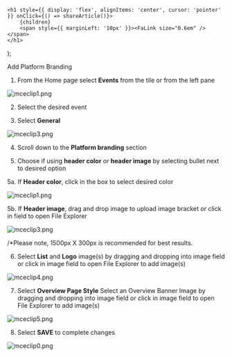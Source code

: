 

    <h1 style={{ display: 'flex', alignItems: 'center', cursor: 'pointer' }} onClick={() => shareArticle()}>
        {children} 
        <span style={{ marginLeft: '10px' }}><FaLink size="0.6em" /></span>
    </h1>
);

<ToastContainer />

<ClickableTitle>Add Platform Branding</ClickableTitle>




1. From the Home page select **Events** from the tile or from the left pane


![mceclip1.png](../../../resources/article-images/4413826694803-Add-Platform-Branding_1.png)


2. Select the desired event


3. Select **General** 


![mceclip3.png](../../../resources/article-images/4413826694803-Add-Platform-Branding_2.png)


4. Scroll down to the **Platform branding** section 


5. Choose if using **header color** *or* **header image** by selecting bullet next to desired option


5a. If **Header color**, click in the box to select desired color 


![mceclip1.png](../../../resources/article-images/4413826694803-Add-Platform-Branding_3.png)


5b. If **Header image**, drag and drop image to upload image bracket or click in field to open File Explorer


![mceclip3.png](../../../resources/article-images/4413826694803-Add-Platform-Branding_4.png)


/*Please note, 1500px X 300px is recommended for best results.


6. Select **List** and **Logo** image(s) by dragging and dropping into image field or click in image field to open File Explorer to add image(s)


![mceclip4.png](../../../resources/article-images/4413826694803-Add-Platform-Branding_5.png)


7. Select **Overview Page Style** Select an Overview Banner Image by dragging and dropping into image field or click in image field to open File Explorer to add image(s)


![mceclip5.png](../../../resources/article-images/4413826694803-Add-Platform-Branding_6.png)


8. Select **SAVE** to complete changes


![mceclip0.png](../../../resources/article-images/4413826694803-Add-Platform-Branding_7.png)


 


 



